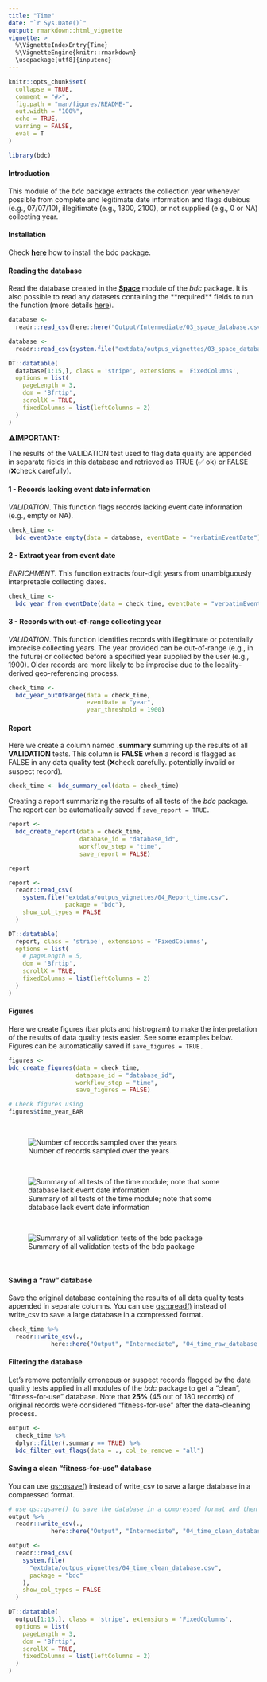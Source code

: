 ```yaml
---
title: "Time"
date: "`r Sys.Date()`"
output: rmarkdown::html_vignette
vignette: >
  %\VignetteIndexEntry{Time}
  %\VignetteEngine{knitr::rmarkdown}
  \usepackage[utf8]{inputenc}
---
```


```r
knitr::opts_chunk$set(
  collapse = TRUE,
  comment = "#>",
  fig.path = "man/figures/README-",
  out.width = "100%",
  echo = TRUE,
  warning = FALSE,
  eval = T
)
```

```r
library(bdc)
```

#### **Introduction**

This module of the *bdc* package extracts the collection year whenever possible from complete and legitimate date information and flags dubious (e.g., 07/07/10), illegitimate (e.g., 1300, 2100), or not supplied (e.g., 0 or NA) collecting year.

#### **Installation**

Check [**here**](https://brunobrr.github.io/bdc/#installation) how to install the bdc package.

#### **Reading the database**

Read the database created in the [**Space**](https://brunobrr.github.io/bdc/articles/space.html) module of the *bdc* package. It is also possible to read any datasets containing the \*\*required\*\* fields to run the function (more details [here](https://brunobrr.github.io/bdc/articles/integrate_datasets.html)).

```r
database <-
  readr::read_csv(here::here("Output/Intermediate/03_space_database.csv"))
```

```r
database <-
  readr::read_csv(system.file("extdata/outpus_vignettes/03_space_database.csv", package = "bdc"), show_col_types = FALSE)
```

```r
DT::datatable(
  database[1:15,], class = 'stripe', extensions = 'FixedColumns',
  options = list(
    pageLength = 3,
    dom = 'Bfrtip',
    scrollX = TRUE,
    fixedColumns = list(leftColumns = 2)
  )
)
```

⚠️**IMPORTANT:**

The results of the VALIDATION test used to flag data quality are appended in separate fields in this database and retrieved as TRUE (✅ ok) or FALSE (❌check carefully).

#### **1 - Records lacking event date information**

*VALIDATION*. This function flags records lacking event date information (e.g., empty or NA).

```r
check_time <-
  bdc_eventDate_empty(data = database, eventDate = "verbatimEventDate")
```

#### **2 - Extract year from event date**

*ENRICHMENT*. This function extracts four-digit years from unambiguously interpretable collecting dates.

```r
check_time <-
  bdc_year_from_eventDate(data = check_time, eventDate = "verbatimEventDate")
```

#### **3 - Records with out-of-range collecting year**

*VALIDATION*. This function identifies records with illegitimate or potentially imprecise collecting years. The year provided can be out-of-range (e.g., in the future) or collected before a specified year supplied by the user (e.g., 1900). Older records are more likely to be imprecise due to the locality-derived geo-referencing process.

```r
check_time <-
  bdc_year_outOfRange(data = check_time,
                      eventDate = "year",
                      year_threshold = 1900)
```

#### **Report**

Here we create a column named **.summary** summing up the results of all **VALIDATION** tests. This column is **FALSE** when a record is flagged as FALSE in any data quality test (❌check carefully. potentially invalid or suspect record).

```r
check_time <- bdc_summary_col(data = check_time)
```

Creating a report summarizing the results of all tests of the *bdc* package. The report can be automatically saved if `save_report = TRUE.`

```r
report <-
  bdc_create_report(data = check_time,
                    database_id = "database_id",
                    workflow_step = "time",
                    save_report = FALSE)

report
```

```r
report <-
  readr::read_csv(
    system.file("extdata/outpus_vignettes/04_Report_time.csv",
                package = "bdc"),
    show_col_types = FALSE
  )
```

```r
DT::datatable(
  report, class = 'stripe', extensions = 'FixedColumns',
  options = list(
    # pageLength = 5,
    dom = 'Bfrtip',
    scrollX = TRUE,
    fixedColumns = list(leftColumns = 2)
  )
)
```

#### **Figures**

Here we create figures (bar plots and histrogram) to make the interpretation of the results of data quality tests easier. See some examples below. Figures can be automatically saved if `save_figures = TRUE.`

```r
figures <-
bdc_create_figures(data = check_time,
                   database_id = "database_id",
                   workflow_step = "time",
                   save_figures = FALSE)

# Check figures using
figures$time_year_BAR
```

<br/>

![Number of records sampled over the years](https://raw.githubusercontent.com/brunobrr/bdc/master/vignettes/images/time_year_BAR.png)

<br/>

![Summary of all tests of the time module; note that some database lack event date information](https://raw.githubusercontent.com/brunobrr/bdc/master/vignettes/images/time_.summary_BAR.png)

<br/>

![Summary of all validation tests of the bdc package](https://raw.githubusercontent.com/brunobrr/bdc/master/vignettes/images/time_summary_all_tests_BAR.png)

<br/>

#### **Saving a "raw" database**

Save the original database containing the results of all data quality tests appended in separate columns. You can use [qs::qread()]{.underline} instead of write_csv to save a large database in a compressed format.

```r
check_time %>%
  readr::write_csv(.,
            here::here("Output", "Intermediate", "04_time_raw_database.csv"))
```

#### **Filtering the database**

Let's remove potentially erroneous or suspect records flagged by the data quality tests applied in all modules of the *bdc* package to get a "clean", "fitness-for-use" database. Note that **25%** (45 out of 180 records) of original records were considered "fitness-for-use" after the data-cleaning process.

```r
output <-
  check_time %>%
  dplyr::filter(.summary == TRUE) %>%
  bdc_filter_out_flags(data = ., col_to_remove = "all")
```

#### **Saving a clean "fitness-for-use" database**

You can use [qs::qsave()]{.underline} instead of write_csv to save a large database in a compressed format.

```r
# use qs::qsave() to save the database in a compressed format and then qs:qread() to load the database
output %>%
  readr::write_csv(.,
            here::here("Output", "Intermediate", "04_time_clean_database.csv"))
```

```r
output <-
  readr::read_csv(
    system.file(
      "extdata/outpus_vignettes/04_time_clean_database.csv",
      package = "bdc"
    ),
    show_col_types = FALSE
  )
```

```r
DT::datatable(
  output[1:15,], class = 'stripe', extensions = 'FixedColumns',
  options = list(
    pageLength = 3,
    dom = 'Bfrtip',
    scrollX = TRUE,
    fixedColumns = list(leftColumns = 2)
  )
)
```
